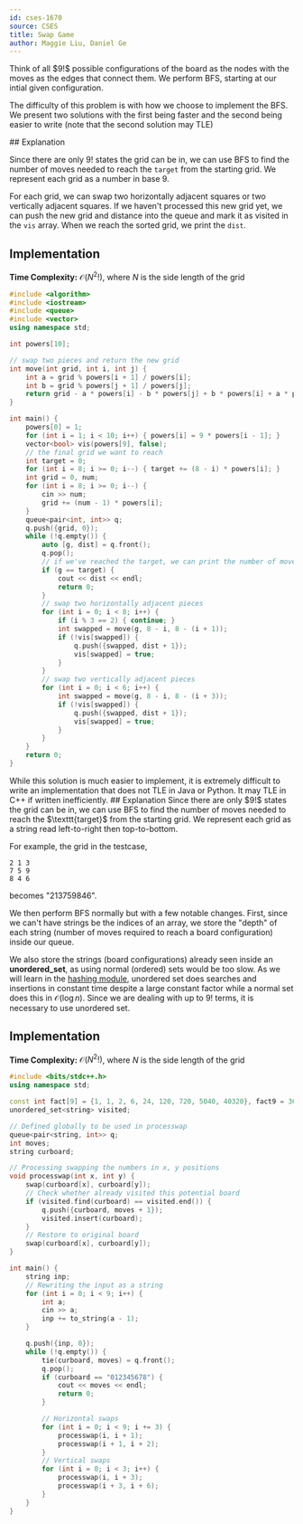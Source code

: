 ```yaml
---
id: cses-1670
source: CSES
title: Swap Game
author: Maggie Liu, Daniel Ge
---
```


<Spoiler title="Hint">
Think of all $9!$ possible configurations of the board as the nodes with the moves
as the edges that connect them. We perform BFS, starting at our intial given
configuration.
</Spoiler>

The difficulty of this problem is with how we choose to implement the BFS. We present
two solutions with the first being faster and the second being easier to write (note that the second solution may TLE)

<Spoiler title="Solution 1">
## Explanation

Since there are only $9!$ states the grid can be in, we can use BFS to find the
number of moves needed to reach the $\texttt{target}$ from the starting grid. We
represent each grid as a number in base $9$.

For each grid, we can swap two horizontally adjacent squares or two vertically
adjacent squares. If we haven't processed this new grid yet, we can push the new
grid and distance into the queue and mark it as visited in the $\texttt{vis}$
array. When we reach the sorted grid, we print the $\texttt{dist}$.

## Implementation

**Time Complexity:** $\mathcal{O}(N^2!)$, where $N$ is the side length of the
grid

<LanguageSection>
<CPPSection>

```cpp
#include <algorithm>
#include <iostream>
#include <queue>
#include <vector>
using namespace std;

int powers[10];

// swap two pieces and return the new grid
int move(int grid, int i, int j) {
	int a = grid % powers[i + 1] / powers[i];
	int b = grid % powers[j + 1] / powers[j];
	return grid - a * powers[i] - b * powers[j] + b * powers[i] + a * powers[j];
}

int main() {
	powers[0] = 1;
	for (int i = 1; i < 10; i++) { powers[i] = 9 * powers[i - 1]; }
	vector<bool> vis(powers[9], false);
	// the final grid we want to reach
	int target = 0;
	for (int i = 8; i >= 0; i--) { target += (8 - i) * powers[i]; }
	int grid = 0, num;
	for (int i = 8; i >= 0; i--) {
		cin >> num;
		grid += (num - 1) * powers[i];
	}
	queue<pair<int, int>> q;
	q.push({grid, 0});
	while (!q.empty()) {
		auto [g, dist] = q.front();
		q.pop();
		// if we've reached the target, we can print the number of moves
		if (g == target) {
			cout << dist << endl;
			return 0;
		}
		// swap two horizontally adjacent pieces
		for (int i = 0; i < 8; i++) {
			if (i % 3 == 2) { continue; }
			int swapped = move(g, 8 - i, 8 - (i + 1));
			if (!vis[swapped]) {
				q.push({swapped, dist + 1});
				vis[swapped] = true;
			}
		}
		// swap two vertically adjacent pieces
		for (int i = 0; i < 6; i++) {
			int swapped = move(g, 8 - i, 8 - (i + 3));
			if (!vis[swapped]) {
				q.push({swapped, dist + 1});
				vis[swapped] = true;
			}
		}
	}
	return 0;
}
```

</CPPSection>
</LanguageSection>
</Spoiler>


<Spoiler title="Solution 2">
<Warning>
While this solution is much easier to implement, it is extremely difficult to write an implementation that does not TLE in Java or Python. It may TLE in C++ if written inefficiently.
</Warning>
## Explanation
Since there are only $9!$ states the grid can be in, we can use BFS to find the
number of moves needed to reach the $\texttt{target}$ from the starting grid. We
represent each grid as a string read left-to-right then top-to-bottom.

For example, the grid in the testcase,
```
2 1 3
7 5 9
8 4 6
```
becomes "213759846".

We then perform BFS normally but with a few notable changes. First, since we can't have
strings be the indices of an array, we store the "depth" of each string (number of moves required to reach a board configuration) inside our queue.

We also store the strings (board configurations) already seen inside an **unordered_set**, as using normal (ordered) sets would be too slow.
<Info title="Significance of using unordered set">
As we will learn in the [hashing module](/gold/hashmaps), unordered set does searches and insertions in constant time despite a large constant factor while a normal set does this in $\mathcal{O}(\log n)$. Since we are dealing with up to $9!$ terms, it is necessary to use unordered set.
</Info>

## Implementation

**Time Complexity:** $\mathcal{O}(N^2!)$, where $N$ is the side length of the
grid

<LanguageSection>
<CPPSection>

```cpp
#include <bits/stdc++.h>
using namespace std;

const int fact[9] = {1, 1, 2, 6, 24, 120, 720, 5040, 40320}, fact9 = 362880;
unordered_set<string> visited;

// Defined globally to be used in processwap
queue<pair<string, int>> q;
int moves;
string curboard;

// Processing swapping the numbers in x, y positions
void processwap(int x, int y) {
	swap(curboard[x], curboard[y]);
	// Check whether already visited this potential board
	if (visited.find(curboard) == visited.end()) {
		q.push({curboard, moves + 1});
		visited.insert(curboard);
	}
	// Restore to original board
	swap(curboard[x], curboard[y]);
}

int main() {
	string inp;
	// Rewriting the input as a string
	for (int i = 0; i < 9; i++) {
		int a;
		cin >> a;
		inp += to_string(a - 1);
	}

	q.push({inp, 0});
	while (!q.empty()) {
		tie(curboard, moves) = q.front();
		q.pop();
		if (curboard == "012345678") {
			cout << moves << endl;
			return 0;
		}

		// Horizontal swaps
		for (int i = 0; i < 9; i += 3) {
			processwap(i, i + 1);
			processwap(i + 1, i + 2);
		}
		// Vertical swaps
		for (int i = 0; i < 3; i++) {
			processwap(i, i + 3);
			processwap(i + 3, i + 6);
		}
	}
}
```

</CPPSection>
</LanguageSection>
</Spoiler>
